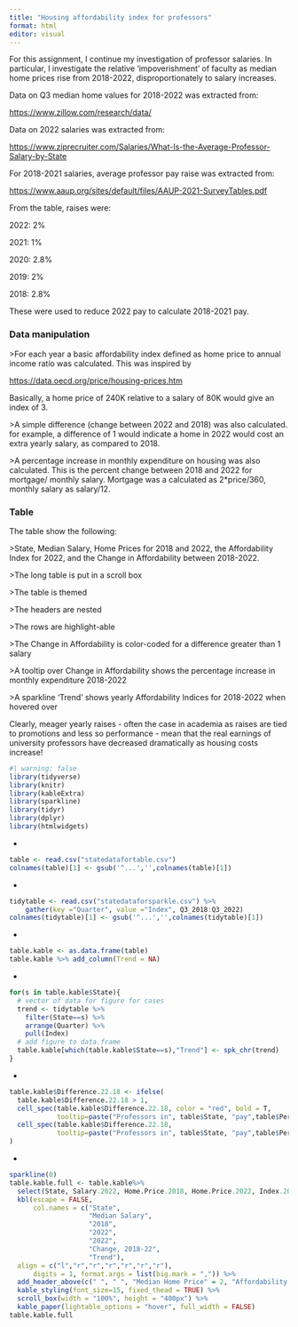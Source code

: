 ---
title: "Housing affordability index for professors"
format: html
editor: visual
---

For this assignment, I continue my investigation of professor salaries. In particular, I investigate the relative 'impoverishment' of faculty as median home prices rise from 2018-2022, disproportionately to salary increases.

Data on Q3 median home values for 2018-2022 was extracted from:

[https://www.zillow.com/research/data/]{.underline}

Data on 2022 salaries was extracted from:

[https://www.ziprecruiter.com/Salaries/What-Is-the-Average-Professor-Salary-by-State]{.underline}

For 2018-2021 salaries, average professor pay raise was extracted from:

[https://www.aaup.org/sites/default/files/AAUP-2021-SurveyTables.pdf]{.underline}

From the table, raises were:

2022: 2%

2021: 1%

2020: 2.8%

2019: 2%

2018: 2.8%

These were used to reduce 2022 pay to calculate 2018-2021 pay.

### Data manipulation

\>For each year a basic affordability index defined as home price to annual income ratio was calculated. This was inspired by

[https://data.oecd.org/price/housing-prices.htm]{.underline}

Basically, a home price of 240K relative to a salary of 80K would give an index of 3.

\>A simple difference (change between 2022 and 2018) was also calculated. for example, a difference of 1 would indicate a home in 2022 would cost an extra yearly salary, as compared to 2018.

\>A percentage increase in monthly expenditure on housing was also calculated. This is the percent change between 2018 and 2022 for mortgage/ monthly salary. Mortgage was a calculated as 2\*price/360, monthly salary as salary/12.

### Table

The table show the following:

\>State, Median Salary, Home Prices for 2018 and 2022, the Affordability Index for 2022, and the Change in Affordability between 2018-2022.

\>The long table is put in a scroll box

\>The table is themed

\>The headers are nested

\>The rows are highlight-able

\>The Change in Affordability is color-coded for a difference greater than 1 salary

\>A tooltip over Change in Affordability shows the percentage increase in monthly expenditure 2018-2022

\>A sparkline 'Trend' shows yearly Affordability Indices for 2018-2022 when hovered over

Clearly, meager yearly raises - often the case in academia as raises are tied to promotions and less so performance - mean that the real earnings of university professors have decreased dramatically as housing costs increase!

```{r}
#| warning: false
library(tidyverse)
library(knitr)
library(kableExtra)
library(sparkline)
library(tidyr)
library(dplyr)
library(htmlwidgets)
```

-   

```{r}
table <- read.csv("statedatafortable.csv")
colnames(table)[1] <- gsub('^...','',colnames(table)[1])
```

-   

```{r}
tidytable <- read.csv("statedataforsparkle.csv") %>%
    gather(key ="Quarter", value ="Index", Q3_2018:Q3_2022)
colnames(tidytable)[1] <- gsub('^...','',colnames(tidytable)[1])
```

-   

```{r, results='hide'}
table.kable <- as.data.frame(table)
table.kable %>% add_column(Trend = NA)
```

-   

```{r}
for(s in table.kable$State){
  # vector of data for figure for cases
  trend <- tidytable %>%
    filter(State==s) %>%
    arrange(Quarter) %>%
    pull(Index)
  # add figure to data.frame
  table.kable[which(table.kable$State==s),"Trend"] <- spk_chr(trend)
}
```

-   

```{r}
table.kable$Difference.22.18 <- ifelse(
  table.kable$Difference.22.18 > 1,
  cell_spec(table.kable$Difference.22.18, color = "red", bold = T, 
            tooltip=paste("Professors in", table$State, "pay",table$Percent, "% of their income more on housing in 2022")),
  cell_spec(table.kable$Difference.22.18, 
            tooltip=paste("Professors in", table$State, "pay",table$Percent, "% of their income more on housing in 2022"))
)
```

-   

```{r}
sparkline(0)
table.kable.full <- table.kable%>% 
  select(State, Salary.2022, Home.Price.2018, Home.Price.2022, Index.2022, Difference.22.18, Trend) %>%
  kbl(escape = FALSE,
      col.names = c("State",
                    "Median Salary",
                    "2018",
                    "2022",
                    "2022",
                    "Change, 2018-22", 
                    "Trend"),
  align = c("l","r","r","r","r","r","r"),
      digits = 1, format.args = list(big.mark = ",")) %>%
  add_header_above(c(" ", " ", "Median Home Price" = 2, "Affordability Index" = 2, " "))  %>%
  kable_styling(font_size=15, fixed_thead = TRUE) %>%
  scroll_box(width = "100%", height = "400px") %>%
  kable_paper(lightable_options = "hover", full_width = FALSE)
table.kable.full
```
